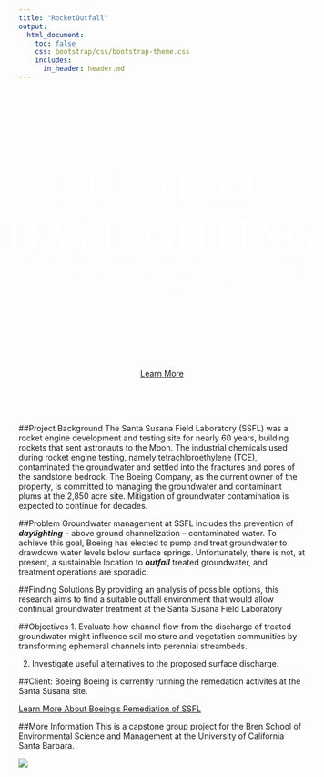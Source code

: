 ```yaml
---
title: "RocketOutfall"
output:
  html_document:
    toc: false
    css: bootstrap/css/bootstrap-theme.css
    includes:
      in_header: header.md
--- 
```


<div style="width: 100%; height: 475px; color: #FFF; display:flex; justify-content:center; align-items:center; text-align: center;">

<span style="font-family: Oswald, bold; font-size: 80px;">PREVENT DAYLIGHTING</span>
<br />
<span style="font-family: Courgette; font-size: 23px;">Finding water management solutions for continual groundwater treatment</span>

</div>
<div style="text-align: center">
<a href="#project-background" class="btn btn-primary btn-lg"><span class="glyphicon glyphicon-star" aria-hidden="true"></span> Learn More</a>
</div>
<br />
<br />
<br />

##Project Background
The Santa Susana Field Laboratory (SSFL) was a rocket engine development and testing site for nearly 60 years, building rockets that sent astronauts to the Moon. The industrial chemicals used during rocket engine testing, namely tetrachloroethylene (TCE), contaminated the groundwater and settled into the fractures and pores of the sandstone bedrock. The Boeing Company, as the current owner of the property, is committed to managing the groundwater and contaminant plums at the 2,850 acre site. Mitigation of groundwater contamination is expected to continue for decades. 

##Problem
Groundwater management at SSFL includes the prevention of **_daylighting_** – above ground channelization – contaminated water. To achieve this goal, Boeing has elected to pump and treat groundwater to drawdown water levels below surface springs. Unfortunately, there is not, at present, a sustainable location to **_outfall_** treated groundwater, and treatment operations are sporadic.

##Finding Solutions
By providing an analysis of possible options, this research aims to find a suitable outfall environment that would allow continual groundwater treatment at the Santa Susana Field Laboratory


##Objectives
1.	Evaluate how channel flow from the discharge of treated groundwater might influence soil moisture and vegetation communities by transforming ephemeral channels into perennial streambeds.

2.	Investigate useful alternatives to the proposed surface discharge.


##Client: Boeing
Boeing is currently running the remedation activites at the Santa Susana site.

<a href="http://www.boeing.com/principles/environment/santa-susana/index.page" class="btn btn-primary btn-md"><span class="glyphicon glyphicon-star" aria-hidden="true"></span> Learn More About Boeing's Remediation of SSFL</a>

##More Information
This is a capstone group project for the Bren School of Environmental Science and Management at the University of California Santa Barbara.

<div style="width:500px">
[![](images/brenlogo.png)](http://www.esm.ucsb.edu/)
</div>


